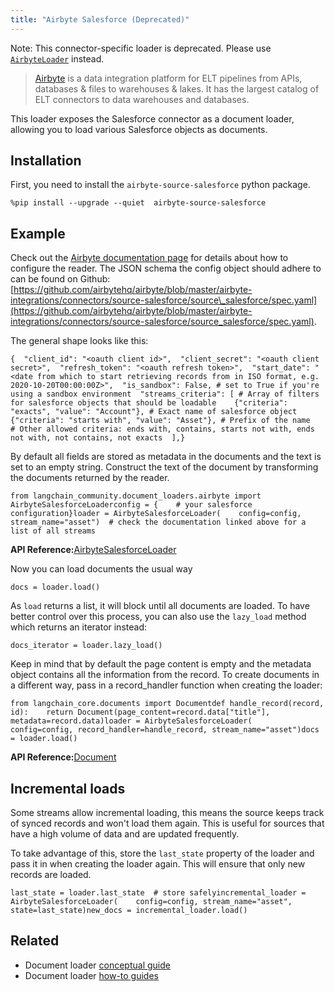 ```yaml
---
title: "Airbyte Salesforce (Deprecated)"
---
```


Note: This connector-specific loader is deprecated. Please use [`AirbyteLoader`](/src/oss/integrations/document_loaders/airbyte) instead.

> [Airbyte](https://github.com/airbytehq/airbyte) is a data integration platform for ELT pipelines from APIs, databases & files to warehouses & lakes. It has the largest catalog of ELT connectors to data warehouses and databases.

This loader exposes the Salesforce connector as a document loader, allowing you to load various Salesforce objects as documents.

## Installation

First, you need to install the `airbyte-source-salesforce` python package.

```
%pip install --upgrade --quiet  airbyte-source-salesforce
```

## Example

Check out the [Airbyte documentation page](https://docs.airbyte.com/integrations/sources/salesforce/) for details about how to configure the reader. The JSON schema the config object should adhere to can be found on Github: [https://github.com/airbytehq/airbyte/blob/master/airbyte-integrations/connectors/source-salesforce/source\_salesforce/spec.yaml](https://github.com/airbytehq/airbyte/blob/master/airbyte-integrations/connectors/source-salesforce/source_salesforce/spec.yaml).

The general shape looks like this:

```
{  "client_id": "<oauth client id>",  "client_secret": "<oauth client secret>",  "refresh_token": "<oauth refresh token>",  "start_date": "<date from which to start retrieving records from in ISO format, e.g. 2020-10-20T00:00:00Z>",  "is_sandbox": False, # set to True if you're using a sandbox environment  "streams_criteria": [ # Array of filters for salesforce objects that should be loadable    {"criteria": "exacts", "value": "Account"}, # Exact name of salesforce object    {"criteria": "starts with", "value": "Asset"}, # Prefix of the name    # Other allowed criteria: ends with, contains, starts not with, ends not with, not contains, not exacts  ],}
```

By default all fields are stored as metadata in the documents and the text is set to an empty string. Construct the text of the document by transforming the documents returned by the reader.

```
from langchain_community.document_loaders.airbyte import AirbyteSalesforceLoaderconfig = {    # your salesforce configuration}loader = AirbyteSalesforceLoader(    config=config, stream_name="asset")  # check the documentation linked above for a list of all streams
```

**API Reference:**[AirbyteSalesforceLoader](https://python.langchain.com/api_reference/community/document_loaders/langchain_community.document_loaders.airbyte.AirbyteSalesforceLoader.html)

Now you can load documents the usual way

```
docs = loader.load()
```

As `load` returns a list, it will block until all documents are loaded. To have better control over this process, you can also use the `lazy_load` method which returns an iterator instead:

```
docs_iterator = loader.lazy_load()
```

Keep in mind that by default the page content is empty and the metadata object contains all the information from the record. To create documents in a different way, pass in a record\_handler function when creating the loader:

```
from langchain_core.documents import Documentdef handle_record(record, id):    return Document(page_content=record.data["title"], metadata=record.data)loader = AirbyteSalesforceLoader(    config=config, record_handler=handle_record, stream_name="asset")docs = loader.load()
```

**API Reference:**[Document](https://python.langchain.com/api_reference/core/documents/langchain_core.documents.base.Document.html)

## Incremental loads

Some streams allow incremental loading, this means the source keeps track of synced records and won't load them again. This is useful for sources that have a high volume of data and are updated frequently.

To take advantage of this, store the `last_state` property of the loader and pass it in when creating the loader again. This will ensure that only new records are loaded.

```
last_state = loader.last_state  # store safelyincremental_loader = AirbyteSalesforceLoader(    config=config, stream_name="asset", state=last_state)new_docs = incremental_loader.load()
```

## Related

* Document loader [conceptual guide](/src/oss/concepts/document_loaders)
* Document loader [how-to guides](/src/oss/how_to/#document-loaders)
